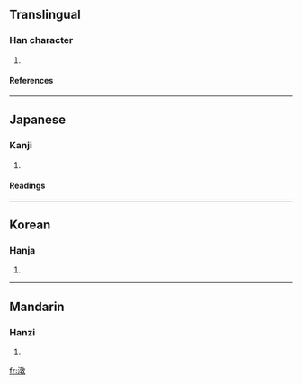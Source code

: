 ==Translingual==
===Han character===
{{Han char|rn=85|rad=水|as=12|sn=15|four=3814<sub>0</sub>|canj=水卜木大 (EYDK)}}
# {{defn|Han|sort=水12}}
====References====
{{Han ref|kx=0649.180|dkj=18249|dj=1059.120|hdz=31746.040|uh=6F61|ud=28513|bh=E654|bd=58964}}

----
==Japanese==
===Kanji===
{{ja-kanji|grade=|rs=水12}}
# {{defn|Japanese}} 
====Readings====
{{ja-readings|on=[[とん]] (ton), [[どん]] (don)|kun=[[おおみず]] (oomizu)}}

----
==Korean==
===Hanja===
{{ko-hanja|hangeul=돈|eumhun=|rv=don|mr=ton|y=ton}}
# {{defn|Korean}}

----
==Mandarin==
===Hanzi===
{{cmn-hanzi|pin=[[dùn]] ([[dun4]]), [[guāng]] ([[guang1]]), [[huǎng]] ([[huang3]]), [[huàng]] ([[huang4]])|wg=tun<sup>4</sup>, kuang<sup>1</sup>, huang<sup>3</sup>, huang<sup>4</sup>}}
# {{defn|Mandarin}}

[[fr:潡]]